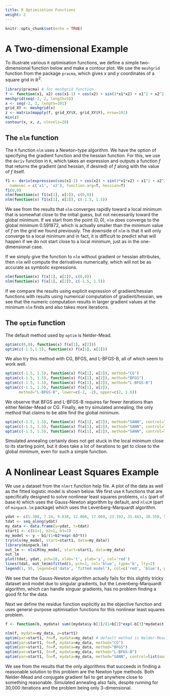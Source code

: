 ```yaml
---
title: R Optimisation Functions
weight: 2
---
```

  
```r
knitr::opts_chunk$set(echo = TRUE)
```

# A Two-dimensional Example

To illustrate various `R` optimisation functions, we define a simple two-dimensional function below and make a contour plot. We use the `meshgrid` function from the package `pracma`, which gives $x$ and $y$ coordinates of a square grid in $\mathbb{R}^2$.

```R
library(pracma) # for meshgrid function
f <- function(x1, x2) cos(x1-1) + cos(x2) + sin(3*x1*x2) + x1^2 + x2^2
meshgrid(seq(-2, 2, length=5))
x <- seq(-2, 2, length=101)
grid_XY <- meshgrid(x)
z <- matrix(mapply(f, grid_XY$X, grid_XY$Y), nrow=101)
min(z)
contour(x, x, z, nlevels=20)
```

## The `nlm` function

The `R` function `nlm` uses a Newton-type algorithm. We have the option of specifying the gradient function and the hessian function. For this, we use the `deriv` function in `R`, which takes an expression and outputs a function $f$ that returns the gradient (and hessian, if desired) of $f$ along with the value of $f$ itself.

```R
f1 <- deriv(expression(cos(x1-1) + cos(x2) + sin(3*x1*x2) + x1^2 + x2^2),
  namevec = c('x1', 'x2'), function.arg=T, hessian=T)
f1(0,0)
nlm(function(x) f1(x[1], x[2]), c(0,0))
nlm(function(x) f1(x[1], x[2]), c(-1.5, 1.5))
```

We see from the results that `nlm` converges rapidly toward a local minimum that is somewhat close to the initial guess, but not necessarily toward the global minimum. If we start from the point $(0,0)$, `nlm` does converge to the global minimum 0.591872, which is actually smaller than the minimum value of $f$ on the grid we found previously. The downside of `nlm` is that it will only converge to a local minimum and in fact, it is difficult to predict what will happen if we do not start close to a local minimum, just as in the one-dimensional case.

If we simply give the function to `nlm` without gradient or hessian attributes, then `nlm` will compute the derivatives numerically, which will not be as accurate as symbolic expressions.

```R
nlm(function(x) f(x[1], x[2]), c(0,0))
nlm(function(x) f(x[1], x[2]), c(-1.5, 1.5))
```

If we compare the results using explicit expression of gradient/hessian functions with results using numerical computation of gradient/hessian, we see that the numeric computation results in larger gradient values at the minimum `nlm` finds and also takes more iterations.

## The `optim` function

The default method used by `optim` is Nelder-Mead.

```R
optim(c(0,0), function(x) f(x[1], x[2]))
optim(c(-1.5,1.5), function(x) f(x[1], x[2]))
```

We also try this method with CG, BFGS, and L-BFGS-B, all of which seem to work well.

```R
optim(c(-1.5, 1.5), function(x) f(x[1], x[2]), method="CG")
optim(c(-1.5, 1.5), function(x) f(x[1], x[2]), method="BFGS")
optim(c(-1.5, 1.5), function(x) f(x[1], x[2]), method="L-BFGS-B")
optim(c(-1.5, 1.5), function(x) f(x[1], x[2]),
      method="L-BFGS-B", lower=c(-2, -2), upper=c(2, 1.6))
```

We observe that BFGS and L-BFGS-B requires far fewer iterations than either Nelder-Mead or CG. Finally, we try simulated annealing, the only method that claims to be able find the global minimum.

```R
optim(c(-1.5, 1.5), function(x) f(x[1], x[2]), method="SANN", control=list(maxit=100))
optim(c(-1.5, 1.5), function(x) f(x[1], x[2]), method="SANN", control=list(maxit=1000))
optim(c(-1.5, 1.5), function(x) f(x[1], x[2]), method="SANN", control=list(maxit=3000))
```

Simulated annealing certainly does not get stuck in the local minimum close to its starting point, but it does take a lot of iterations to get to close to the global minimum, even for such a simple function.

# A Nonlinear Least Squares Example

We use a dataset from the `nlmrt` function help file. A plot of the data as well as the fitted logistic model is shown below. We first use `R` functions that are specifically designed to solve nonlinear least squares problems, `nls` (part of base `R`) which uses the Gauss-Newton algorithm by default, and `nlsLM` (part of `minpack.lm` package) which uses the Levenberg-Marquardt algorithm.

```R
ydat <- c(5.308, 7.24, 9.638, 12.866, 17.069, 23.192, 31.443, 38.558, 50.156, 62.948, 75.995, 91.972)
tdat <- seq_along(ydat)
my_data <- data.frame(y=ydat, t=tdat)
start1 <- c(b1=1, b2=1, b3=1)
my_model <- y ~ b1/(1+b2*exp(-b3*t))
try(nls(my_model, start=start1, data=my_data))
library(minpack.lm)
out_lm <- nlsLM(my_model, start=start1, data=my_data)
out_lm
plot(tdat, ydat, pch=18, xlab='t', ylab='y', col='red')
lines(tdat, out_lm$m$fitted(), pch=1, col='blue', type='b', lty=2)
legend(1, 95, legend=c('data', 'fitted model'), col=c('red', 'blue'), pch=c(18,1))
```

We see that the Gauss-Newton algorithm actually fails for this slightly tricky dataset and model due to singular gradients, but the Levenberg-Marquardt algorithm, which can handle singuar gradients, has no problem finding a good fit for the data.

Next we define the residue function explicitly as the objective function and uses general-purpose optimisation functions for this nonlinear least squares problem.

```R
f <- function(b, mydata) sum((mydata$y-b[1]/(1+b[2]*exp(-b[3]*mydata$t)))^2)

nlm(f, mydata=my_data, p=start1)
optim(par=start1, fn=f, mydata=my_data) # default method is Nelder-Mead
optim(par=start1, fn=f, mydata=my_data, method="CG")
optim(par=start1, fn=f, mydata=my_data, method="BFGS")
optim(par=start1, fn=f, mydata=my_data, method="L-BFGS-B")
optim(par=start1, fn=f, mydata=my_data, method="SANN", control=list(maxit=30000))
```

We see from the results that the only algorithms that succeeds in finding a reasonable solution to this problem are the Newton type methods. Both Nelder-Mead and conjugate gradient fail to get anywhere close to something reasonable. Simulated annealing also fails, despite running for 30,000 iterations and the problem being only 3-dimensional.
